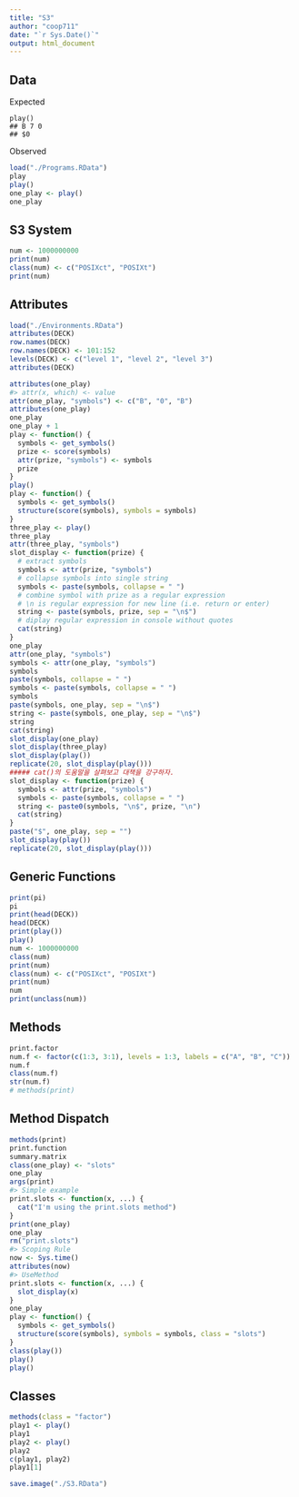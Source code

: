 ```yaml
---
title: "S3"
author: "coop711"
date: "`r Sys.Date()`"
output: html_document
---
```


## Data

Expected

```
play()
## B 7 0
## $0
```
Observed

```r
load("./Programs.RData")
play
play()
one_play <- play()
one_play
```

## S3 System

```r
num <- 1000000000
print(num)
class(num) <- c("POSIXct", "POSIXt")
print(num)
```

## Attributes

```r
load("./Environments.RData")
attributes(DECK)
row.names(DECK)
row.names(DECK) <- 101:152
levels(DECK) <- c("level 1", "level 2", "level 3")
attributes(DECK)
```

```r
attributes(one_play)
#> attr(x, which) <- value 
attr(one_play, "symbols") <- c("B", "0", "B")
attributes(one_play)
one_play
one_play + 1
play <- function() {
  symbols <- get_symbols()
  prize <- score(symbols)
  attr(prize, "symbols") <- symbols
  prize
}
play()
play <- function() {
  symbols <- get_symbols()
  structure(score(symbols), symbols = symbols)
}
three_play <- play()
three_play
attr(three_play, "symbols")
slot_display <- function(prize) {
  # extract symbols
  symbols <- attr(prize, "symbols")
  # collapse symbols into single string
  symbols <- paste(symbols, collapse = " ")
  # combine symbol with prize as a regular expression
  # \n is regular expression for new line (i.e. return or enter)
  string <- paste(symbols, prize, sep = "\n$")
  # diplay regular expression in console without quotes
  cat(string)
}
one_play
attr(one_play, "symbols")
symbols <- attr(one_play, "symbols")
symbols
paste(symbols, collapse = " ")
symbols <- paste(symbols, collapse = " ")
symbols
paste(symbols, one_play, sep = "\n$")
string <- paste(symbols, one_play, sep = "\n$")
string
cat(string)
slot_display(one_play)
slot_display(three_play)
slot_display(play())
replicate(20, slot_display(play()))
##### cat()의 도움말을 살펴보고 대책을 강구하자.
slot_display <- function(prize) {
  symbols <- attr(prize, "symbols")
  symbols <- paste(symbols, collapse = " ")
  string <- paste0(symbols, "\n$", prize, "\n")
  cat(string)
}
paste("$", one_play, sep = "")
slot_display(play())
replicate(20, slot_display(play()))
```

## Generic Functions

```r
print(pi)
pi
print(head(DECK))
head(DECK)
print(play())
play()
num <- 1000000000
class(num)
print(num)
class(num) <- c("POSIXct", "POSIXt")
print(num)
num
print(unclass(num))
```

## Methods

```r
print.factor
num.f <- factor(c(1:3, 3:1), levels = 1:3, labels = c("A", "B", "C"))
num.f
class(num.f)
str(num.f)
# methods(print)
```

## Method Dispatch

```r
methods(print)
print.function
summary.matrix
class(one_play) <- "slots"
one_play
args(print)
#> Simple example
print.slots <- function(x, ...) {
  cat("I'm using the print.slots method")
}
print(one_play)
one_play
rm("print.slots")
#> Scoping Rule
now <- Sys.time()
attributes(now)
#> UseMethod
print.slots <- function(x, ...) {
  slot_display(x)
}
one_play
play <- function() {
  symbols <- get_symbols()
  structure(score(symbols), symbols = symbols, class = "slots")
}
class(play())
play()
play()
```

## Classes

```r
methods(class = "factor")
play1 <- play()
play1
play2 <- play()
play2
c(play1, play2)
play1[1]
```

```r
save.image("./S3.RData")
```
